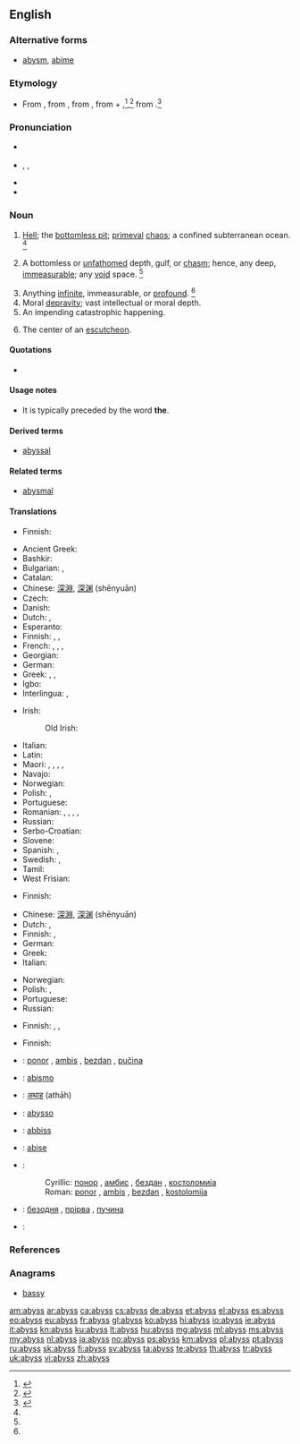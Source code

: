 ==English==

===Alternative forms===
* [[abysm]], [[abime]]

===Etymology===
* From {{etyl|enm|en}} {{term|abissus|lang=enm}}, from {{etyl|LL.|en}} {{term|abyssus||a bottomless gulf|lang=la}}, from {{etyl|grc|en}} {{term|sc=polytonic|ἄβυσσος||tr=abussos|bottomless|lang=grc}}, from {{term|sc=polytonic|ἀ-||tr=a-|not|lang=grc}}+ {{term|sc=polytonic|βυσσός||tr=bussos|deep place|lang=grc}},<ref name=SOED>{{reference-book | last =| first = | authorlink =  | coauthors =  | editor =Brown, Lesley  | others =  | title = The Shorter Oxford English Dictionary | origdate =  | origyear = 1933| origmonth =  | url =  | format =  | accessdate =  | accessyear =  | accessmonth =  | edition = 5th | date =  | year =2003| month =  | publisher =Oxford University Press  | location =Oxford, UK | language =  | id =  | doi = | isbn =978-0-19-860575-7 | lccn = | ol = | pages =11| chapter =  | chapterurl =  | quote =}}</ref>,<ref name=AHD>{{reference-book | last =| first = | authorlink =  | coauthors =  | editor =Morris, William    | others =  | title = The American Heritage Dictionary of the English Language | origdate =  | origyear = 1969| origmonth =  | url =  | format =  | accessdate =  | accessyear =  | accessmonth =  | edition =  | date =  | year =1971| month =  | publisher =American Heritage Publishing Co., Inc. | location = New York, NY | language =  | id =  | doi = | isbn =0-395-09066-0 | lccn = | ol = | pages =6| chapter =  | chapterurl =  | quote =}}</ref> from {{term|βυθός|tr=bythos||deep place|lang=grc}}.<ref name=WI3>{{reference-book | last =| first = | authorlink =  | coauthors =  | editor =Gove, Philip Babcock    | others =  | title = Webster's Third International Dictionary of the English Language Unabridged | origdate =  | origyear = 1909 | origmonth =  | url =  | format =  | accessdate =  | accessyear =  | accessmonth =  | edition =  | date =  | year =1976  | month =  | publisher =G. & C. Merriam Co.  | location = Springfield, MA | language =  | id =  | doi = | isbn =0-87779-101-5 | lccn = | ol = | pages =9| chapter =  | chapterurl =  | quote =}}</ref>

===Pronunciation===
* {{a|RP}} {{IPA|/əˈbɪs/}}
* {{a|US}} {{IPA|/əˈbɪs/|/æˈbɪs/}}, {{enPR|ə-bĭs'}}, {{X-SAMPA|/@"bIs/}}
* {{rhymes|ɪs}}
* {{audio|en-us-abyss.ogg|Audio (US)}}

===Noun===
{{en-noun|es}}

# [[hell|Hell]]; the [[bottomless pit]]; [[primeval]] [[chaos]]; a confined subterranean ocean. {{defdate|First attested around 1350 to 1470.}}<ref name=SOED/>
# {{context|frequently|figurative|lang=en}} A bottomless or [[unfathomed]] depth, gulf, or [[chasm]]; hence, any deep, [[immeasurable]]; any [[void]] space. {{defdate|First attested in the late 16<sup>th</sup> century.}}<ref name=SOED/>
# Anything [[infinite]], immeasurable, or [[profound]]. {{defdate|First attested in the late 16<sup>th</sup> century.}}<ref name=SOED/>
# Moral [[depravity]]; vast intellectual or moral depth.
# An impending catastrophic happening.
# {{context|heraldry|lang=en}} The center of an [[escutcheon]].

====Quotations====
* {{seeCites}}

====Usage notes====
* {{sense|impending catastrophic happening}} It is typically preceded by the word '''the'''.

====Derived terms====
* [[abyssal]]

====Related terms====
* [[abysmal]]

====Translations====
{{trans-top|hell, bottomless pit}}
* Finnish: {{t-|fi|horna}}
{{trans-mid}}
{{trans-bottom}}

{{trans-top|bottomless or unfathomed depth}}
* Ancient Greek: {{tø|grc|ἄβυσσος|tr=abussos|sc=polytonic}}
* Bashkir: {{tø|ba|упҡын|tr=upqïn|sc=Cyrl}}
* Bulgarian: {{t+|bg|бездна|sc=Cyrl}}, {{t+|bg|пропаст}}
* Catalan: {{t+|ca|abisme|m}}
* Chinese: [[深淵]], [[深渊]] (shēnyuān)
* Czech: {{t+|cs|propast|f}}
* Danish: {{t-|da|afgrund|c}}
* Dutch: {{t+|nl|afgrond|m}}, {{t+|nl|ravijn|n}}
* Esperanto: {{t+|eo|abismo}}
* Finnish: {{t-|fi|kuilu}}, {{t-|fi|syöveri}}, {{t-|fi|kurimus}}
* French: {{t+|fr|précipice|m}}, {{t+|fr|abysse|m}}, {{t+|fr|abîme|m}}, {{t+|fr|gouffre|m}}
* Georgian: {{t-|ka|უფსკრული|tr=up'skruli|sc=Geor}}
* German: {{t+|de|Abgrund|m}}
* Greek: {{t+|el|άβυσσος|f|tr=ávyssos|sc=Grek}}, {{t+|el|τάρταρα|n-p|tr=tártara}}, {{t+|el|χάος|n|tr=cháos|sc=Grek}}
* Igbo: {{tø|ig|mgbùlùgùdù}}
* Interlingua: {{t-|ia|abysso}}, {{t-|ia|abysmo}}
{{trans-mid}}
* Irish: {{t-|ga|aibhéis|f}}
*: Old Irish: {{tø|sga|abis}}
* Italian: {{t+|it|abisso|m}}
* Latin: {{t-|la|vorāgō|f}}
* Maori: {{t-|mi|tōrere}}, {{t-|mi|poka tōrere}}, {{t-|mi|tomoau}}, {{t-|mi|tomoau}}, {{t-|mi|tomoau}}
* Navajo: {{tø|nv|doo nihonítʼį́ʼgóó ahoodzą́}}
* Norwegian: {{t+|no|avgrunn|m}}
* Polish: {{t+|pl|otchłań|f}}, {{t+|pl|przepaść|f}}
* Portuguese: {{t+|pt|abismo|m}}
* Romanian: {{t+|ro|abis|n}}, {{t+|ro|adânc|n}}, {{t+|ro|adâncime|f}}, {{t-|ro|prăpastie|f}}, {{t-|ro|hău|n}}
* Russian: {{t+|ru|бе́здна|m|sc=Cyrl|tr=bézdna}}<!--{{t+|ru|пучина|f|tr=pučína}} {{qualifier|sea}}-->
* Serbo-Croatian: {{t-|sh|bezdan|m}}
* Slovene: {{t+|sl|brezno|n}}
* Spanish: {{t+|es|abismo|m}}, {{t+|es|sima|f}}
* Swedish: {{t+|sv|djup}}, {{t+|sv|avgrund}}
* Tamil: {{t+|ta|பாதாளம்|tr=pātāḷam|sc=Taml}}
* West Frisian: {{t-|fy|ôfgrûn|c}}
{{trans-bottom}}

{{trans-top|anything infinite, immeasurable, or profound}}
* Finnish: {{t-|fi|syöveri}}
{{trans-mid}}
{{trans-bottom}}

{{trans-top|moral depravity, vast intellectual or moral depth}}
* Chinese: [[深淵]], [[深渊]] (shēnyuān)
* Dutch: {{t+|nl|afgrond|m}}, {{t+|nl|kloof|m|f}}
* Finnish: {{t+|fi|rappio}}, {{t-|fi|syöveri}}
* German: {{t+|de|Abgrund|m}}
* Greek: {{t+|el|άβυσσος|f|tr=ávyssos|sc=Grek}}
* Italian: {{t+|it|abisso|m}}
{{trans-mid}}
* Norwegian: {{t+|no|avgrunn|m}}
* Polish: {{t+|pl|otchłań|f}}, {{t+|pl|przepaść|f}}
* Portuguese: {{t+|pt|abismo|m}}
* Russian: {{t+|ru|бездна|f|tr=bézdna}}
{{trans-bottom}}

{{trans-top|impending catastrophe}}
* Finnish: {{t-|fi|kauheus}}, {{t-|fi|syöveri}}, {{t-|fi|kurimus}}
{{trans-mid}}
{{trans-bottom}}

{{trans-top|heraldry: center of an escutcheon}}
* Finnish: {{t-|fi|sydänkohta}}
{{trans-mid}}
{{trans-bottom}}

{{checktrans-top}}
* {{ttbc|sh}}: [[ponor]] {{g|m}}, [[ambis]] {{g|m}}, [[bezdan]] {{g|m}}, [[pučina]] {{g|f}}
* {{ttbc|eo}}: [[abismo]]
* {{ttbc|hi}}: [[अथाह]] (athāh) {{g|m}}
* {{ttbc|ia}}: [[abysso]]
{{trans-mid}}
* {{ttbc|mt}}: [[abbiss]] {{g|f}}
* {{ttbc|nov}}: [[abise]]
* {{ttbc|sh}}:
*: Cyrillic: [[понор]] {{g|m}}, [[амбис]] {{g|m}}, [[бездан]] {{g|m}}, [[костоломија]] {{g|f}}
*: Roman: [[ponor]] {{g|m}}, [[ambis]] {{g|m}}, [[bezdan]] {{g|m}}, [[kostolomija]] {{g|f}}
* {{ttbc|uk}}: [[безодня]] {{g|f}}, [[прірва]] {{g|f}}, [[пучина]] {{g|f}}
* {{ttbc|ur}}: {{t+|ur|اتھاہ|tr=athāh|m}}
{{trans-bottom}}

===References===
<references/>

===Anagrams===
* [[bassy#English|bassy]]

[[am:abyss]]
[[ar:abyss]]
[[ca:abyss]]
[[cs:abyss]]
[[de:abyss]]
[[et:abyss]]
[[el:abyss]]
[[es:abyss]]
[[eo:abyss]]
[[eu:abyss]]
[[fr:abyss]]
[[gl:abyss]]
[[ko:abyss]]
[[hi:abyss]]
[[io:abyss]]
[[ie:abyss]]
[[it:abyss]]
[[kn:abyss]]
[[ku:abyss]]
[[lt:abyss]]
[[hu:abyss]]
[[mg:abyss]]
[[ml:abyss]]
[[ms:abyss]]
[[my:abyss]]
[[nl:abyss]]
[[ja:abyss]]
[[no:abyss]]
[[ps:abyss]]
[[km:abyss]]
[[pl:abyss]]
[[pt:abyss]]
[[ru:abyss]]
[[sk:abyss]]
[[fi:abyss]]
[[sv:abyss]]
[[ta:abyss]]
[[te:abyss]]
[[th:abyss]]
[[tr:abyss]]
[[uk:abyss]]
[[vi:abyss]]
[[zh:abyss]]